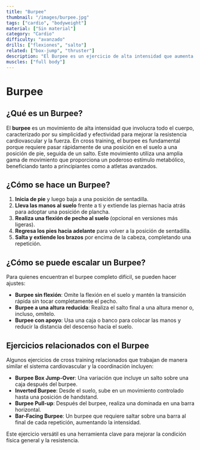 ```yaml
---
title: "Burpee"
thumbnail: "/images/burpee.jpg"
tags: ["cardio", "bodyweight"]
material: ["Sin material"]
category: "Cardio"
difficulty: "avanzado"
drills: ["flexiones", "salto"]
related: ["box-jump", "thruster"]
description: "El Burpee es un ejercicio de alta intensidad que aumenta la resistencia y fuerza funcional, esencial en cross training por su versatilidad y efectividad."
muscles: ["full body"]
---
```


# Burpee

## ¿Qué es un Burpee?
El **burpee** es un movimiento de alta intensidad que involucra todo el cuerpo, caracterizado por su simplicidad y efectividad para mejorar la resistencia cardiovascular y la fuerza. En cross training, el burpee es fundamental porque requiere pasar rápidamente de una posición en el suelo a una posición de pie, seguida de un salto. Este movimiento utiliza una amplia gama de movimiento que proporciona un poderoso estímulo metabólico, beneficiando tanto a principiantes como a atletas avanzados.

## ¿Cómo se hace un Burpee?
1. **Inicia de pie** y luego baja a una posición de sentadilla.
2. **Lleva las manos al suelo** frente a ti y extiende las piernas hacia atrás para adoptar una posición de plancha.
3. **Realiza una flexión de pecho al suelo** (opcional en versiones más ligeras).
4. **Regresa los pies hacia adelante** para volver a la posición de sentadilla.
5. **Salta y extiende los brazos** por encima de la cabeza, completando una repetición.

<YouTube id="auBLPXO8Fww" />

## ¿Cómo se puede escalar un Burpee?
Para quienes encuentran el burpee completo difícil, se pueden hacer ajustes:
- **Burpee sin flexión**: Omite la flexión en el suelo y mantén la transición rápida sin tocar completamente el pecho.
- **Burpee a una altura reducida**: Realiza el salto final a una altura menor o, incluso, omítelo.
- **Burpee con apoyo**: Usa una caja o banco para colocar las manos y reducir la distancia del descenso hacia el suelo.


## Ejercicios relacionados con el Burpee
Algunos ejercicios de cross training relacionados que trabajan de manera similar el sistema cardiovascular y la coordinación incluyen:
- **Burpee Box Jump-Over**: Una variación que incluye un salto sobre una caja después del burpee.
- **Inverted Burpee**: Desde el suelo, sube en un movimiento controlado hasta una posición de handstand.
- **Burpee Pull-up**: Después del burpee, realiza una dominada en una barra horizontal.
- **Bar-Facing Burpee**: Un burpee que requiere saltar sobre una barra al final de cada repetición, aumentando la intensidad.

Este ejercicio versátil es una herramienta clave para mejorar la condición física general y la resistencia.